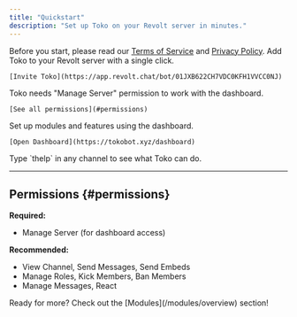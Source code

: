 ```yaml
---
title: "Quickstart"
description: "Set up Toko on your Revolt server in minutes."
---
```


<Warning>
Before you start, please read our <a href="https://terms.tokobot.xyz">Terms of Service</a> and <a href="https://privacy.tokobot.xyz">Privacy Policy</a>.
</Warning>

<Steps>
  <Step title="Invite Toko">
    Add Toko to your Revolt server with a single click.
    
    [Invite Toko](https://app.revolt.chat/bot/01JXB622CH7VDC0KFH1VVCC0NJ)
  </Step>

  <Step title="Set Permissions">
    Toko needs "Manage Server" permission to work with the dashboard.
    
    [See all permissions](#permissions)
  </Step>

  <Step title="Configure Toko">
    Set up modules and features using the dashboard.
    
    [Open Dashboard](https://tokobot.xyz/dashboard)
  </Step>

  <Step title="Try a Command">
    Type `thelp` in any channel to see what Toko can do.
  </Step>
</Steps>

---

## Permissions {#permissions}

**Required:**
- Manage Server (for dashboard access)

**Recommended:**
- View Channel, Send Messages, Send Embeds
- Manage Roles, Kick Members, Ban Members
- Manage Messages, React

<Info>
Ready for more? Check out the [Modules](/modules/overview) section!
</Info>
